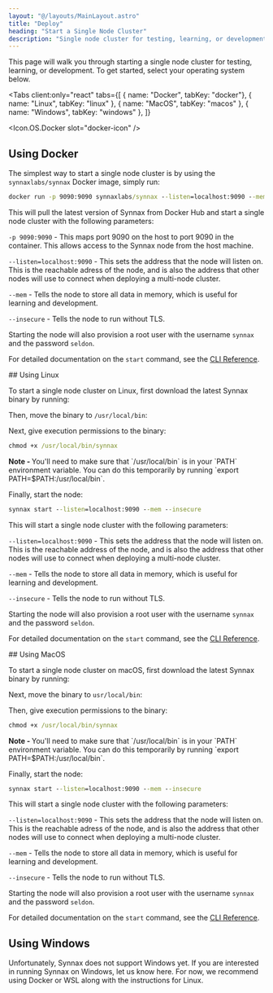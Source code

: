 ```yaml
---
layout: "@/layouts/MainLayout.astro"
title: "Deploy"
heading: "Start a Single Node Cluster"
description: "Single node cluster for testing, learning, or development."
---
```




This page will walk you through starting a single node cluster for testing, learning, or
development. To get started, select your operating system below.

<Tabs
    client:only="react"
    tabs={[
        { name: "Docker", tabKey: "docker"},
        { name: "Linux", tabKey: "linux" },
        { name: "MacOS", tabKey: "macos" },
        { name: "Windows", tabKey: "windows" },
    ]}
>
<Icon.OS.Docker slot="docker-icon" />
<Fragment slot="docker">

## Using Docker

The simplest way to start a single node cluster is by using the `synnaxlabs/synnax` Docker image,
simply run:

```cmd
docker run -p 9090:9090 synnaxlabs/synnax --listen=localhost:9090 --mem --insecure
```

This will pull the latest version of Synnax from Docker Hub and start a single node 
cluster with the following parameters:

`-p 9090:9090` - This maps port 9090 on the host to port 9090 in the container. This allows
access to the Synnax node from the host machine.

`--listen=localhost:9090` - This sets the address that the node will listen on. This
is the reachable adress of the node, and is also the address that other nodes will use to
connect when deploying a multi-node cluster.

`--mem` - Tells the node to store all data in memory, which is useful for learning and
development.

`--insecure` - Tells the node to run without TLS.

Starting the node will also provision a root user with the username `synnax` and the 
password `seldon`.

For detailed documentation on the `start` command, see the [CLI Reference](/deployment/cli-reference).

</Fragment>
<Icon.OS.Linux slot="linux-icon" />
<Fragment slot="linux">
## Using Linux

To start a single node cluster on Linux, first download the latest Synnax binary
by running:

<SynnaxDownloadURL os="linux" />

Then, move the binary to `/usr/local/bin`:

<SynnaxMoveCommand os="linux" />

Next, give execution permissions to the binary:

```cmd
chmod +x /usr/local/bin/synnax
```

<div class="info">
<b>Note - </b> You'll need to make sure that `/usr/local/bin` is in your `PATH` environment
variable. You can do this temporarily by running `export PATH=$PATH:/usr/local/bin`.
</div>

Finally, start the node:

```cmd
synnax start --listen=localhost:9090 --mem --insecure
```

This will start a single node cluster with the following parameters:

`--listen=localhost:9090` - This sets the address that the node will listen on. This
is the reachable address of the node, and is also the address that other nodes will use to
connect when deploying a multi-node cluster.

`--mem` - Tells the node to store all data in memory, which is useful for learning and
development.

`--insecure` - Tells the node to run without TLS.

Starting the node will also provision a root user with the username `synnax` and the 
password `seldon`.

For detailed documentation on the `start` command, see the [CLI Reference](/deployment/cli-reference).

</Fragment>
<Icon.OS.MacOS slot="macos-icon" />
<Fragment slot="macos">
## Using MacOS

To start a single node cluster on macOS, first download the latest Synnax binary
by running:

<SynnaxDownloadURL os="macos" />

Next, move the binary to `usr/local/bin`:

<SynnaxMoveCommand os="macos" />

Then, give execution permissions to the binary:

```cmd
chmod +x /usr/local/bin/synnax
```

<div class="info">
<b>Note - </b> You'll need to make sure that `/usr/local/bin` is in your `PATH` environment
variable. You can do this temporarily by running `export PATH=$PATH:/usr/local/bin`.
</div>

Finally, start the node:

```cmd
synnax start --listen=localhost:9090 --mem --insecure
```

This will start a single node cluster with the following parameters:

`--listen=localhost:9090` - This sets the address that the node will listen on. This
is the reachable adress of the node, and is also the address that other nodes will use to
connect when deploying a multi-node cluster.

`--mem` - Tells the node to store all data in memory, which is useful for learning and
development.

`--insecure` - Tells the node to run without TLS.

Starting the node will also provision a root user with the username `synnax` and the 
password `seldon`.

For detailed documentation on the `start` command, see the [CLI Reference](/deployment/cli-reference).

</Fragment>
<Icon.OS.Windows slot="windows-icon" />
<Fragment slot="windows">

## Using Windows

Unfortunately, Synnax does not support Windows yet. If you are interested in running Synnax on
Windows, let us know here. For now, we recommend using Docker or WSL along with the
instructions for Linux.

</Fragment>
</Tabs>

